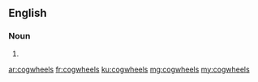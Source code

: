 ==English==

===Noun===
{{head|en|plural}}

# {{plural of|cogwheel|lang=en|nocat=1}}

[[ar:cogwheels]]
[[fr:cogwheels]]
[[ku:cogwheels]]
[[mg:cogwheels]]
[[my:cogwheels]]